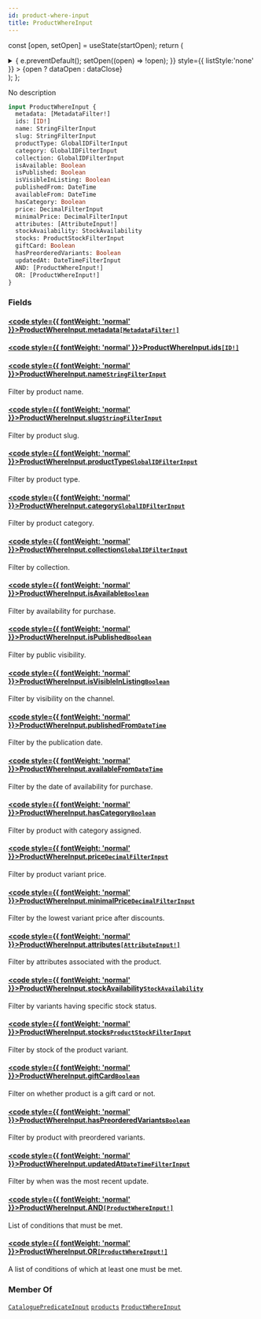 ```yaml
---
id: product-where-input
title: ProductWhereInput
---
```






const [open, setOpen] = useState(startOpen);
return (
<details {...(open ? { open: true } : {})} className="details" style={{ border:'none', boxShadow:'none', background:'var(--ifm-background-color)' }}>
<summary
onClick={(e) => {
e.preventDefault();
setOpen((open) => !open);
}}
style={{ listStyle:'none' }} >
{open ? dataOpen : dataClose}
</summary>
{open && children}
</details>
);
};

No description

```graphql
input ProductWhereInput {
  metadata: [MetadataFilter!]
  ids: [ID!]
  name: StringFilterInput
  slug: StringFilterInput
  productType: GlobalIDFilterInput
  category: GlobalIDFilterInput
  collection: GlobalIDFilterInput
  isAvailable: Boolean
  isPublished: Boolean
  isVisibleInListing: Boolean
  publishedFrom: DateTime
  availableFrom: DateTime
  hasCategory: Boolean
  price: DecimalFilterInput
  minimalPrice: DecimalFilterInput
  attributes: [AttributeInput!]
  stockAvailability: StockAvailability
  stocks: ProductStockFilterInput
  giftCard: Boolean
  hasPreorderedVariants: Boolean
  updatedAt: DateTimeFilterInput
  AND: [ProductWhereInput!]
  OR: [ProductWhereInput!]
}
```

### Fields

#### [<code style={{ fontWeight: 'normal' }}>ProductWhereInput.<b>metadata</b></code>](#)<Bullet />[`[MetadataFilter!]`](../../../api-reference/miscellaneous/inputs/metadata-filter.mdx) <Badge class="badge badge--secondary" text="list"/> <Badge class="badge badge--secondary" text="input"/> <Badge class="badge badge--secondary" text="miscellaneous"/>

#### [<code style={{ fontWeight: 'normal' }}>ProductWhereInput.<b>ids</b></code>](#)<Bullet />[`[ID!]`](../../../api-reference/miscellaneous/scalars/id.mdx) <Badge class="badge badge--secondary" text="list"/> <Badge class="badge badge--secondary" text="scalar"/> <Badge class="badge badge--secondary" text="miscellaneous"/>

#### [<code style={{ fontWeight: 'normal' }}>ProductWhereInput.<b>name</b></code>](#)<Bullet />[`StringFilterInput`](../../../api-reference/miscellaneous/inputs/string-filter-input.mdx) <Badge class="badge badge--secondary" text="input"/> <Badge class="badge badge--secondary" text="miscellaneous"/>

Filter by product name.

#### [<code style={{ fontWeight: 'normal' }}>ProductWhereInput.<b>slug</b></code>](#)<Bullet />[`StringFilterInput`](../../../api-reference/miscellaneous/inputs/string-filter-input.mdx) <Badge class="badge badge--secondary" text="input"/> <Badge class="badge badge--secondary" text="miscellaneous"/>

Filter by product slug.

#### [<code style={{ fontWeight: 'normal' }}>ProductWhereInput.<b>productType</b></code>](#)<Bullet />[`GlobalIDFilterInput`](../../../api-reference/miscellaneous/inputs/global-idfilter-input.mdx) <Badge class="badge badge--secondary" text="input"/> <Badge class="badge badge--secondary" text="miscellaneous"/>

Filter by product type.

#### [<code style={{ fontWeight: 'normal' }}>ProductWhereInput.<b>category</b></code>](#)<Bullet />[`GlobalIDFilterInput`](../../../api-reference/miscellaneous/inputs/global-idfilter-input.mdx) <Badge class="badge badge--secondary" text="input"/> <Badge class="badge badge--secondary" text="miscellaneous"/>

Filter by product category.

#### [<code style={{ fontWeight: 'normal' }}>ProductWhereInput.<b>collection</b></code>](#)<Bullet />[`GlobalIDFilterInput`](../../../api-reference/miscellaneous/inputs/global-idfilter-input.mdx) <Badge class="badge badge--secondary" text="input"/> <Badge class="badge badge--secondary" text="miscellaneous"/>

Filter by collection.

#### [<code style={{ fontWeight: 'normal' }}>ProductWhereInput.<b>isAvailable</b></code>](#)<Bullet />[`Boolean`](../../../api-reference/miscellaneous/scalars/boolean.mdx) <Badge class="badge badge--secondary" text="scalar"/> <Badge class="badge badge--secondary" text="miscellaneous"/>

Filter by availability for purchase.

#### [<code style={{ fontWeight: 'normal' }}>ProductWhereInput.<b>isPublished</b></code>](#)<Bullet />[`Boolean`](../../../api-reference/miscellaneous/scalars/boolean.mdx) <Badge class="badge badge--secondary" text="scalar"/> <Badge class="badge badge--secondary" text="miscellaneous"/>

Filter by public visibility.

#### [<code style={{ fontWeight: 'normal' }}>ProductWhereInput.<b>isVisibleInListing</b></code>](#)<Bullet />[`Boolean`](../../../api-reference/miscellaneous/scalars/boolean.mdx) <Badge class="badge badge--secondary" text="scalar"/> <Badge class="badge badge--secondary" text="miscellaneous"/>

Filter by visibility on the channel.

#### [<code style={{ fontWeight: 'normal' }}>ProductWhereInput.<b>publishedFrom</b></code>](#)<Bullet />[`DateTime`](../../../api-reference/miscellaneous/scalars/date-time.mdx) <Badge class="badge badge--secondary" text="scalar"/> <Badge class="badge badge--secondary" text="miscellaneous"/>

Filter by the publication date.

#### [<code style={{ fontWeight: 'normal' }}>ProductWhereInput.<b>availableFrom</b></code>](#)<Bullet />[`DateTime`](../../../api-reference/miscellaneous/scalars/date-time.mdx) <Badge class="badge badge--secondary" text="scalar"/> <Badge class="badge badge--secondary" text="miscellaneous"/>

Filter by the date of availability for purchase.

#### [<code style={{ fontWeight: 'normal' }}>ProductWhereInput.<b>hasCategory</b></code>](#)<Bullet />[`Boolean`](../../../api-reference/miscellaneous/scalars/boolean.mdx) <Badge class="badge badge--secondary" text="scalar"/> <Badge class="badge badge--secondary" text="miscellaneous"/>

Filter by product with category assigned.

#### [<code style={{ fontWeight: 'normal' }}>ProductWhereInput.<b>price</b></code>](#)<Bullet />[`DecimalFilterInput`](../../../api-reference/miscellaneous/inputs/decimal-filter-input.mdx) <Badge class="badge badge--secondary" text="input"/> <Badge class="badge badge--secondary" text="miscellaneous"/>

Filter by product variant price.

#### [<code style={{ fontWeight: 'normal' }}>ProductWhereInput.<b>minimalPrice</b></code>](#)<Bullet />[`DecimalFilterInput`](../../../api-reference/miscellaneous/inputs/decimal-filter-input.mdx) <Badge class="badge badge--secondary" text="input"/> <Badge class="badge badge--secondary" text="miscellaneous"/>

Filter by the lowest variant price after discounts.

#### [<code style={{ fontWeight: 'normal' }}>ProductWhereInput.<b>attributes</b></code>](#)<Bullet />[`[AttributeInput!]`](../../../api-reference/attributes/inputs/attribute-input.mdx) <Badge class="badge badge--secondary" text="list"/> <Badge class="badge badge--secondary" text="input"/> <Badge class="badge badge--secondary" text="attributes"/>

Filter by attributes associated with the product.

#### [<code style={{ fontWeight: 'normal' }}>ProductWhereInput.<b>stockAvailability</b></code>](#)<Bullet />[`StockAvailability`](../../../api-reference/products/enums/stock-availability.mdx) <Badge class="badge badge--secondary" text="enum"/> <Badge class="badge badge--secondary" text="products"/>

Filter by variants having specific stock status.

#### [<code style={{ fontWeight: 'normal' }}>ProductWhereInput.<b>stocks</b></code>](#)<Bullet />[`ProductStockFilterInput`](../../../api-reference/products/inputs/product-stock-filter-input.mdx) <Badge class="badge badge--secondary" text="input"/> <Badge class="badge badge--secondary" text="products"/>

Filter by stock of the product variant.

#### [<code style={{ fontWeight: 'normal' }}>ProductWhereInput.<b>giftCard</b></code>](#)<Bullet />[`Boolean`](../../../api-reference/miscellaneous/scalars/boolean.mdx) <Badge class="badge badge--secondary" text="scalar"/> <Badge class="badge badge--secondary" text="miscellaneous"/>

Filter on whether product is a gift card or not.

#### [<code style={{ fontWeight: 'normal' }}>ProductWhereInput.<b>hasPreorderedVariants</b></code>](#)<Bullet />[`Boolean`](../../../api-reference/miscellaneous/scalars/boolean.mdx) <Badge class="badge badge--secondary" text="scalar"/> <Badge class="badge badge--secondary" text="miscellaneous"/>

Filter by product with preordered variants.

#### [<code style={{ fontWeight: 'normal' }}>ProductWhereInput.<b>updatedAt</b></code>](#)<Bullet />[`DateTimeFilterInput`](../../../api-reference/miscellaneous/inputs/date-time-filter-input.mdx) <Badge class="badge badge--secondary" text="input"/> <Badge class="badge badge--secondary" text="miscellaneous"/>

Filter by when was the most recent update.

#### [<code style={{ fontWeight: 'normal' }}>ProductWhereInput.<b>AND</b></code>](#)<Bullet />[`[ProductWhereInput!]`](../../../api-reference/products/inputs/product-where-input.mdx) <Badge class="badge badge--secondary" text="list"/> <Badge class="badge badge--secondary" text="input"/> <Badge class="badge badge--secondary" text="products"/>

List of conditions that must be met.

#### [<code style={{ fontWeight: 'normal' }}>ProductWhereInput.<b>OR</b></code>](#)<Bullet />[`[ProductWhereInput!]`](../../../api-reference/products/inputs/product-where-input.mdx) <Badge class="badge badge--secondary" text="list"/> <Badge class="badge badge--secondary" text="input"/> <Badge class="badge badge--secondary" text="products"/>

A list of conditions of which at least one must be met.

### Member Of

[`CataloguePredicateInput`](../../../api-reference/discounts/inputs/catalogue-predicate-input.mdx) <Badge class="badge badge--secondary" text="input"/><Bullet />[`products`](../../../api-reference/products/queries/products.mdx) <Badge class="badge badge--secondary" text="query"/><Bullet />[`ProductWhereInput`](../../../api-reference/products/inputs/product-where-input.mdx) <Badge class="badge badge--secondary" text="input"/>

